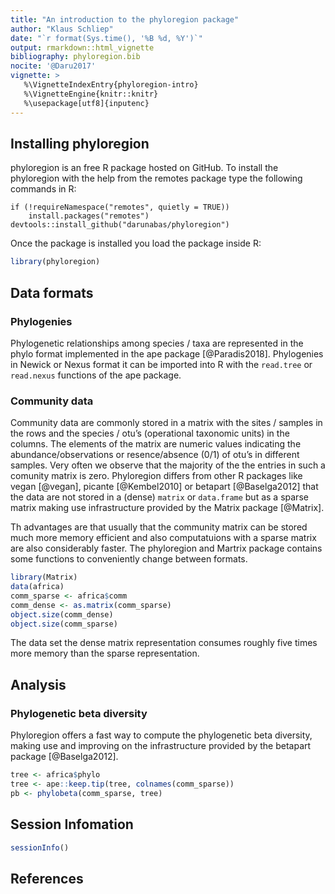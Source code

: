 ```yaml
---
title: "An introduction to the phyloregion package"
author: "Klaus Schliep"
date: "`r format(Sys.time(), '%B %d, %Y')`"
output: rmarkdown::html_vignette
bibliography: phyloregion.bib
nocite: '@Daru2017'
vignette: >
   %\VignetteIndexEntry{phyloregion-intro}
   %\VignetteEngine{knitr::knitr}
   %\usepackage[utf8]{inputenc}   
---
```



## Installing phyloregion


phyloregion is an free R package hosted on GitHub. To install the phyloregion 
with the help from the remotes package type the following commands in R: 
```
if (!requireNamespace("remotes", quietly = TRUE)) 
    install.packages("remotes") 
devtools::install_github("darunabas/phyloregion")
```
Once the package is installed you load the package inside R:
```r
library(phyloregion)
```

## Data formats

### Phylogenies
Phylogenetic relationships among species / taxa are represented in the phylo 
format implemented in the ape package [@Paradis2018]. Phylogenies in Newick or 
Nexus format it can be imported into R with the `read.tree` or `read.nexus` 
functions of the ape package.



### Community data

Community data are commonly stored in a matrix with the sites / samples in the 
rows and the species / otu's (operational taxonomic units) in the columns. The 
elements of the matrix are numeric values indicating the abundance/observations 
or resence/absence (0/1) of otu's in different samples. Very often we observe 
that the majority of the the entries in such a comunity matrix is zero. 
Phyloregion differs from other R packages like vegan [@vegan], picante 
[@Kembel2010] or betapart [@Baselga2012] that the data are not stored in a 
(dense) `matrix` or `data.frame` but as a sparse matrix making use 
infrastructure provided by the Matrix package [@Matrix]. 

Th advantages are that usually that the community matrix can be stored much more 
memory efficient and also computatuions with a sparse matrix are also 
considerably faster. The phyloregion and Martrix package contains some functions 
to conveniently change between formats. 
```r
library(Matrix) 
data(africa)
comm_sparse <- africa$comm
comm_dense <- as.matrix(comm_sparse) 
object.size(comm_dense)
object.size(comm_sparse)
```
The data set the dense matrix representation consumes roughly five times more 
memory than the sparse representation. 

## Analysis

### Phylogenetic beta diversity

Phyloregion offers a fast way to compute the phylogenetic beta diversity, making 
use and improving on the infrastructure provided by the betapart package 
[@Baselga2012].  
```r
tree <- africa$phylo
tree <- ape::keep.tip(tree, colnames(comm_sparse))
pb <- phylobeta(comm_sparse, tree)
```


## Session Infomation
```r
sessionInfo()
```

## References



